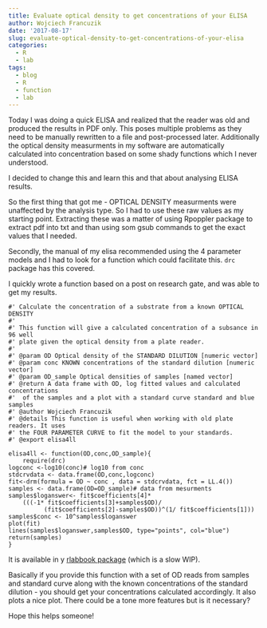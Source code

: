 ```yaml
---
title: Evaluate optical density to get concentrations of your ELISA
author: Wojciech Francuzik
date: '2017-08-17'
slug: evaluate-optical-density-to-get-concentrations-of-your-elisa
categories:
  - R
  - lab
tags:
  - blog
  - R
  - function
  - lab
---
```


Today I was doing a quick ELISA and realized that the reader was old and produced the results in PDF only. This poses multiple problems as they need to be manually rewritten to a file and post-processed later. Additionally the optical density measurments in my software are automatically calculated into concentration based on some shady functions which I never understood. 

I decided to change this and learn this and that about analysing ELISA results. 

So the first thing that got me - OPTICAL DENSITY measurments were unaffected by the analysis type. So I had to use these raw values as my starting point. Extracting these was a matter of using Rpoppler package to extract pdf into txt and than using som gsub commands to get the exact values that I needed.

Secondly, the manual of my elisa recommended using the 4 parameter models and I had to look for a function which could facilitate this. `drc` package has this covered.

I quickly wrote a function based on a post on research gate, and was able to get my results. 

```
#' Calculate the concentration of a substrate from a known OPTICAL DENSITY
#'
#' This function will give a calculated concentration of a subsance in 96 well 
#' plate given the optical density from a plate reader.
#' 
#' @param OD Optical density of the STANDARD DILUTION [numeric vector]
#' @param conc KNOWN concentrations of the standard dilution [numeric vector]
#' @param OD_sample Optical densities of samples [named vector]
#' @return A data frame with OD, log fitted values and calculated concentrations
#'  of the samples and a plot with a standard curve standard and blue samples
#' @author Wojciech Francuzik
#' @details This function is useful when working with old plate readers. It uses 
#' the FOUR PARAMETER CURVE to fit the model to your standards. 
#' @export elisa4ll

elisa4ll <- function(OD,conc,OD_sample){
    require(drc)
logconc <-log10(conc)# log10 from conc
stdcrvdata <- data.frame(OD,conc,logconc)
fit<-drm(formula = OD ~ conc , data = stdcrvdata, fct = LL.4())
samples <- data.frame(OD=OD_sample)# data from mesurments
samples$loganswer<- fit$coefficients[4]*
    (((-1* fit$coefficients[3]+samples$OD)/
          (fit$coefficients[2]-samples$OD))^(1/ fit$coefficients[1]))
samples$conc <- 10^samples$loganswer
plot(fit)
lines(samples$loganswer,samples$OD, type="points", col="blue") 
return(samples)
}
```

It is available in y [rlabbook package](https://github.com/wolass/rlabbook) (which is a slow WIP). 

Basically if you provide this function with a set of OD reads from samples and standard curve along with the known concentrations of the standard dilution - you should get your concentrations calculated accordingly. It also plots a nice plot. There could be a tone more features but is it necessary? 

Hope this helps someone! 